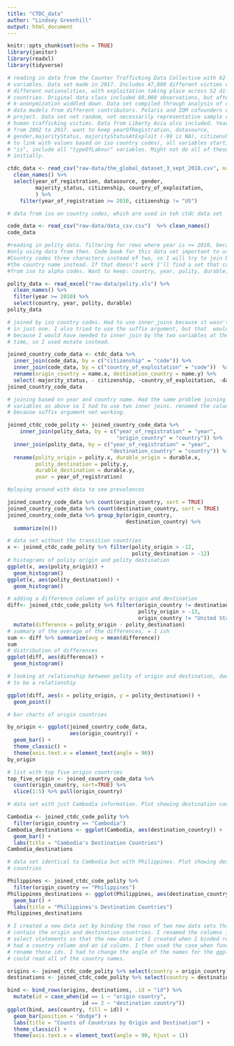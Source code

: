 ```yaml
---
title: "CTDC_data"
author: "Lindsey Greenhill"
output: html_document
---
```


```r
knitr::opts_chunk$set(echo = TRUE)
library(janitor)
library(readxl)
library(tidyverse)
```

```r

# reading in data from the Counter Trafficking Data Collective with 62 different
# variables. Data set made in 2017. Includes 47,000 different victims of 43
# different nationalities, with exploitation taking place across 52 different
# countries. Original data class included 80,000 observations, but after
# k-anonymization widdled down. Data set compiled through analysis of different
# data models from different contributors. Polaris and IOM cofounders of this
# project. Data set not random, not necessarily representative sample of all
# human trafficking victims. Data from Liberty Asia also included. Years frange
# from 2002 to 2017. want to keep yearOfRegistration, datasource,
# gender,majorityStatus, majorityStatusAtExploit (-99 is NA), citizenship (need
# to link with values based on iso country codes), all variables starting with
# "is", include all "typeOfLabour" variables. Might not do all of these
# initially.

ctdc_data <- read_csv("raw-data/the_global_dataset_3_sept_2018.csv", na = c("", "-99", "NA")) %>% 
  clean_names() %>%
  select(year_of_registration, datasource, gender,
         majority_status, citizenship, country_of_exploitation,
         ) %>%
    filter(year_of_registration >= 2010, citizenship != "US")
```

```r

# data from iso on country codes, which are used in teh ctdc data set

code_data <- read_csv("raw-data/data_csv.csv")  %>% clean_names()
code_data
```

```r

#reading in polity data. filtering for rows where year is >= 2010, because I'm
#only using data from then. Code book for this data set important to use.
#Country codes three characters instead of two, so I will try to join based on
#the country name instead. If that doesn't work I'll find a set that converts
#from iso to alpha codes. Want to keep: country, year, polity, durable, persist

polity_data <- read_excel("raw-data/polity.xls") %>%
  clean_names() %>%
  filter(year >= 2010) %>%
  select(country, year, polity, durable)
polity_data

```

```r

# joined by iso country codes. Had to use inner_joins because it wasn't working
# in just one. I also tried to use the suffix argument, but that  wouldn't work
# because I would have needed to inner join by the two variables at the same
# time, so I used mutate instead.

joined_country_code_data <- ctdc_data %>%
  inner_join(code_data, by = c("citizenship" = "code")) %>%
  inner_join(code_data, by = c("country_of_exploitation" = "code"))  %>%
  rename(origin_country = name.x, destination_country = name.y) %>%
  select(-majority_status, - citizenship, -country_of_exploitation, -datasource)
joined_country_code_data
```

```r

# joining based on year and country name. Had the same problem joining by two
# variables as above so I had to use two inner joins. renamed the columns also
# because suffix argument not working.

joined_ctdc_code_polity <- joined_country_code_data %>%
    inner_join(polity_data, by = c("year_of_registration" = "year",
                                   "origin_country" = "country")) %>%
  inner_join(polity_data, by = c("year_of_registration" = "year", 
                                 "destination_country" = "country")) %>%
  rename(polity_origin = polity.x, durable_origin = durable.x, 
         polity_destination = polity.y, 
         durable_destination = durable.y,
         year = year_of_registration)

```

```r

#playing around with data to see prevalences

joined_country_code_data %>% count(origin_country, sort = TRUE)
joined_country_code_data %>% count(destination_country, sort = TRUE)
joined_country_code_data %>% group_by(origin_country,
                                      destination_country) %>% 
  summarize(n())

# data set without the transition countries 
x <- joined_ctdc_code_polity %>% filter(polity_origin > -12,
                                        polity_destination > -12)
# histograms of polity origin and polity destination
ggplot(x, aes(polity_origin)) +
  geom_histogram()
ggplot(x, aes(polity_destination)) +
  geom_histogram()

# adding a difference column of polity origin and destination
diff<- joined_ctdc_code_polity %>% filter(origin_country != destination_country,
                                          polity_origin > -13, 
                                          origin_country != "United States") %>%
  mutate(difference = polity_origin - polity_destination)
# summary of the average of the differences, = 1 ish 
sum <- diff %>% summarize(avg = mean(difference))
sum
# distribution of differences 
ggplot(diff, aes(difference)) +
  geom_histogram()


```

```r

# looking at relationship between polity of origin and destination, doesn't seem
# to be a relationship

ggplot(diff, aes(x = polity_origin, y = polity_destination)) +
  geom_point()
```
```r

# bar charts of origin countries

by_origin <- ggplot(joined_country_code_data,
                    aes(origin_country)) +
  geom_bar() +
  theme_classic() +
  theme(axis.text.x = element_text(angle = 90))
by_origin

# list with top five origin countries
top_five_origin <- joined_country_code_data %>%
  count(origin_country, sort=TRUE) %>%
  slice(1:5) %>% pull(origin_country)
```



```r

# data set with just Cambodia information. Plot showing destination countries

Cambodia <- joined_ctdc_code_polity %>%
  filter(origin_country == "Cambodia") 
Cambodia_destinations <- ggplot(Cambodia, aes(destination_country)) +
  geom_bar() +
  labs(title = "Cambodia's Destination Countries")
Cambodia_destinations

```

```r

# data set identical to Cambodia but with Philippines. Plot showing destination
# countries

Philippines <- joined_ctdc_code_polity %>%
  filter(origin_country == "Philippines") 
Philippines_destinations <- ggplot(Philippines, aes(destination_country)) +
  geom_bar() +
  labs(title = "Philippines's Destination Countries")
Philippines_destinations
```

```r

# I created a new data set by binding the rows of two new data sets that just
# contain the origin and destination countries. I renamed the columns in the
# select statements so that the new data set I created when I binded rows only
# had a country column and an id column. I then used the case_when function to
# rename those ids. I had to change the angle of the names for the ggplot so I
# could read all of the country names.

origins <- joined_ctdc_code_polity %>% select(country = origin_country)
destinations <- joined_ctdc_code_polity %>% select(country = destination_country)

bind <- bind_rows(origins, destinations, .id = "id") %>%
  mutate(id = case_when(id == 1 ~ "origin country", 
                        id == 2 ~ "destination country"))
ggplot(bind, aes(country, fill = id)) +
  geom_bar(position = "dodge") +
  labs(title = "Counts of Countries by Origin and Destination") +
  theme_classic() +
  theme(axis.text.x = element_text(angle = 90, hjust = 1))

```









